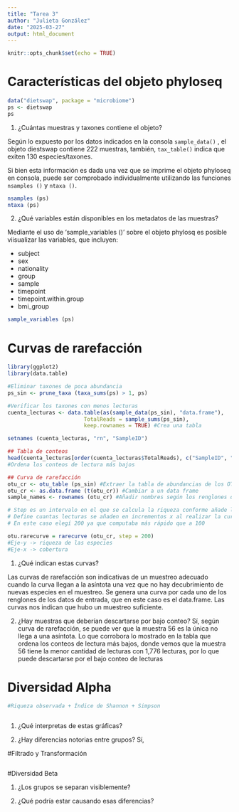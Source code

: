 ```yaml
---
title: "Tarea 3"
author: "Julieta González"
date: "2025-03-27"
output: html_document
---
```


```r
knitr::opts_chunk$set(echo = TRUE)
```

# Características del objeto phyloseq


```r
data("dietswap", package = "microbiome")
ps <- dietswap
ps

```

1. ¿Cuántas muestras y taxones contiene el objeto?

Según lo expuesto por los datos indicados en la consola `sample_data()` , el objeto diestswap contiene 222 muestras, también, `tax_table()` indica que exiten 130 especies/taxones.  

Si bien esta información es dada una vez que se imprime el objeto phyloseq en consola, puede ser comprobado individualmente utilizando las funciones `nsamples ()` y `ntaxa ()`. 

```r
nsamples (ps) 
ntaxa (ps) 

```


2. ¿Qué variables están disponibles en los metadatos de las muestras?

Mediante el uso de 'sample_variables ()' sobre el objeto phylosq es posible viisualizar las variables, que incluyen:

* subject
* sex            
* nationality
* group
* sample
* timepoint
* timepoint.within.group
* bmi_group

```r
sample_variables (ps)
```


# Curvas de rarefacción

```r
library(ggplot2)
library(data.table)

#Eliminar taxones de poca abundancia
ps_sin <- prune_taxa (taxa_sums(ps) > 1, ps) 

#Verificar los taxones con menos lecturas 
cuenta_lecturas <- data.table(as(sample_data(ps_sin), "data.frame"),
                        TotalReads = sample_sums(ps_sin), 
                        keep.rownames = TRUE) #Crea una tabla

setnames (cuenta_lecturas, "rn", "SampleID")

## Tabla de conteos
head(cuenta_lecturas[order(cuenta_lecturas$TotalReads), c("SampleID", "TotalReads")])
#Ordena los conteos de lectura más bajos

## Curva de rarefacción 
otu_cr <- otu_table (ps_sin) #Extraer la tabla de abundancias de los OTUs del objeto phyloseq
otu_cr <- as.data.frame (t(otu_cr)) #Cambiar a un data frame
sample_names <- rownames (otu_cr) #Añadir nombres según los renglones del data-frame

# Step es un intervalo en el que se calcula la riqueza conforme añade lecturas
# Define cuantas lecturas se añaden en incrementos x al realizar la curva
# En este caso elegí 200 ya que computaba más rápido que a 100

otu.rarecurve = rarecurve (otu_cr, step = 200)
#Eje-y -> riqueza de las especies
#Eje-x -> cobertura 


```

1. ¿Qué indican estas curvas?

Las curvas de rarefacción son indicativas de un muestreo adecuado cuando la curva llegan a la asíntota una vez que no hay decubrimiento de nuevas especies en el muestreo. Se genera una curva por cada uno de los renglones de los datos de entrada, que en este caso es el data.frame. 
Las curvas nos indican que hubo un muestreo suficiente. 


2. ¿Hay muestras que deberían descartarse por bajo conteo?
Sí, según curva de rarefacción, se puede ver que la muestra 56 es la única no llega a una asíntota. Lo que corrobora lo mostrado en la tabla que ordena los conteos de lectura más bajos, donde vemos que la muestra 56 tiene la menor cantidad de lecturas con 1,776 lecturas, por lo que puede descartarse por el bajo conteo de lecturas 



# Diversidad Alpha 
```r
#Riqueza observada + Índice de Shannon + Simpson 



```

1. ¿Qué interpretas de estas gráficas?


2. ¿Hay diferencias notorias entre grupos?
Sí, 


#Filtrado y Transformación 

```r

```

#Diversidad Beta

1. ¿Los grupos se separan visiblemente?

2. ¿Qué podría estar causando esas diferencias?








